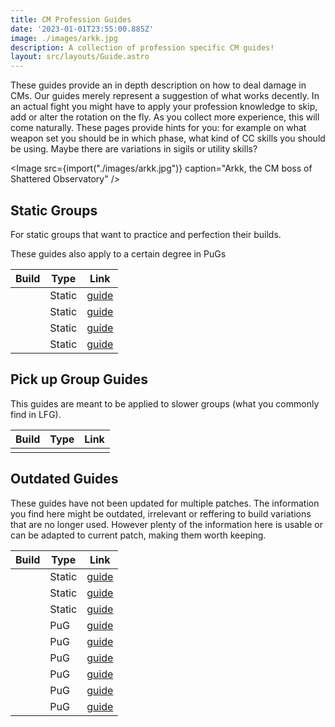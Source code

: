 ```yaml
---
title: CM Profession Guides
date: '2023-01-01T23:55:00.885Z'
image: ./images/arkk.jpg
description: A collection of profession specific CM guides!
layout: src/layouts/Guide.astro
---
```


<Grid>

<GridItem>

These guides provide an in depth description on how to deal damage in CMs. Our guides merely represent a suggestion of what works decently. In an actual fight you might have to apply your profession knowledge to skip, add or alter the rotation on the fly. As you collect more experience, this will come naturally. These pages provide hints for you: for example on what weapon set you should be in which phase, what kind of CC skills you should be using. Maybe there are variations in sigils or utility skills?
</GridItem>
<GridItem>

<Image src={import("./images/arkk.jpg")} caption="Arkk, the CM boss of Shattered Observatory" />

</GridItem>
</Grid>

<Divider />

## Static Groups

For static groups that want to practice and perfection their builds.

<Information>
These guides also apply to a certain degree in PuGs
</Information>

| Build                                                                 | Type   | Link                                                   |
| --------------------------------------------------------------------- | ------ | ------------------------------------------------------ |
| <BuildLink build="Power Renegade" specialization="Renegade"/>         | Static | [guide](/cm-guides/revenant/power-renegade/static)     |
| <BuildLink build="Power Scrapper" specialization="Scrapper"/>         | Static | [guide](/cm-guides/engineer/power-scrapper/static)     |
| <BuildLink build="Power Soulbeast" specialization="Soulbeast"/>       | Static | [guide](/cm-guides/ranger/power-soulbeast/static)      |
| <BuildLink build="Power Dragonhunter" specialization="Dragonhunter"/> | Static | [guide](/cm-guides/guardian/power-dragonhunter/static) |

<Divider />

## Pick up Group Guides

This guides are meant to be applied to slower groups (what you commonly find in LFG).

| Build | Type | Link |
| ----- | ---- | ---- |
|       |      |      |

<Divider />

## Outdated Guides

<Warning>
These guides have not been updated for multiple patches. The information you find here might be outdated, irrelevant or reffering to build variations that are no longer used. However plenty of the information here is usable or can be adapted to current patch, making them worth keeping.
</Warning>

| Build                                                           | Type   | Link                                                 |
| --------------------------------------------------------------- | ------ | ---------------------------------------------------- |
| <BuildLink build="Power Firebrand" specialization="Firebrand"/> | Static | [guide](/cm-guides/guardian/power-firebrand/static)  |
| <BuildLink build="Power Berserker" specialization="Berserker"/> | Static | [guide](/cm-guides/warrior/power-berserker/static)   |
| <BuildLink build="Power Weaver" specialization="Weaver"/>       | Static | [guide](/cm-guides/elementalist/power-weaver/static) |
| <BuildLink build="Power Soulbeast" specialization="Soulbeast"/> | PuG    | [guide](/cm-guides/ranger/power-soulbeast/pug)       |
| <BuildLink build="Power Berserker" specialization="Berserker"/> | PuG    | [guide](/cm-guides/warrior/power-berserker/pug)      |
| <BuildLink build="Power Reaper" specialization="Reaper"/>       | PuG    | [guide](/cm-guides/necromancer/power-reaper/pug)     |
| <BuildLink build="Power Weaver" specialization="Weaver"/>       | PuG    | [guide](/cm-guides/elementalist/power-weaver/pug)    |
| <BuildLink build="Heal Firebrand" specialization="Firebrand"/>  | PuG    | [guide](/cm-guides/guardian/heal-firebrand/pug)      |
| <BuildLink build="Power Renegade" specialization="Renegade"/>   | PuG    | [guide](/cm-guides/revenant/power-renegade/pug)      |

